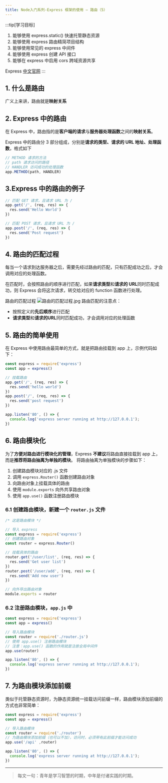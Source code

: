 ```yaml
---
title: Node入门系列-Express 框架的使用 — 路由（5）
---
```


:::tip[学习目标]
1. 能够使用 express.static() 快速托管静态资源
2. 能够使用 express 路由精简项目结构
3. 能够使用常见的 express 中间件
4. 能够使用 express 创建 API 接口
5. 能够在 express 中启用 cors 跨域资源共享

Express [中文官网](http://www.expressjs.com.cn/)
:::

## 1. 什么是路由
广义上来讲，路由就是**映射关系**

## 2. Express 中的路由
在 Express 中，路由指的是**客户端的请求**与**服务器处理函数**之间的**映射关系**。

Express 中的路由分 3 部分组成，分别是**请求的类型、请求的 URL 地址、处理函数**，格式如下
```js
// METHOD 请求的方法
// path 请求访问的路径
// HANDLER 访问成功的处理函数
app.METHOD(path, HANDLER)
```

## 3.Express 中的路由的例子
```js
// 匹配 GET 请求，且请求 URL 为 /
app.get('/', (req, res) => {
  res.send('Hello World')
})

// 匹配 POST 请求，且请求 URL 为 /
app.post('/', (req, res) => {
  res.send('Post request')
})
```

## 4. 路由的匹配过程
每当一个请求到达服务器之后，需要先经过路由的匹配，只有匹配成功之后，才会调用对应的处理函数。

在匹配时，会按照路由的顺序进行匹配，如果**请求类型**和**请求的 URL**同时匹配成功，则 Express 会将这次请求，转交给对应的 function 函数进行处理。

路由的匹配过程
![路由的匹配过程.jpg](../../../../assets//node/05-learn-express-router/路由的匹配过程.jpg)
路由匹配的注意点：
* 按照定义的**先后顺序**进行匹配
* **请求类型**和**请求的URL**同时匹配成功，才会调用对应的处理函数

## 5. 路由的简单使用
在 Express 中使用路由最简单的方式，就是把路由挂载到 app 上，示例代码如下：
```js
const express = require('express')
const app = express()

// 挂载路由
app.get('/', (req, res) => {
  res.send('hello world')
})
app.post('/', (req, res) => {
  res.send('post request')
})

app.listen('80', () => {
  console.log('express server running at http://127.0.0.1');
})
```

## 6. 路由模块化
为了**方便对路由进行模块化的管理**，Express **不建议**将路由直接挂载到 app 上，而是**推荐将路由抽离为单独的模块**。
将路由抽离为单独模块的步骤如下：
1. 创建路由模块对应的 .js 文件
2. 调用 `express.Router()` 函数创建路由对象
3. 向路由对象上挂载具体的路由
4. 使用 `module.exports` 向外共享路由对象
5. 使用 `app.use()` 函数注册路由模块

### 6.1 创建路由模块，新建一个 `router.js` 文件
```js
/* 这是路由模块 */

// 导入 express
const express = require('express')
// 创建路由对象
const router = express.Router()

// 挂载具体的路由
router.get('/user/list', (req, res) => {
  res.send('Get user list')
})
router.post('/user/add', (req, res) => {
  res.send('Add new user')
})

// 向外导出路由对象
module.exports = router
```
### 6.2 注册路由模块，`app.js` 中
```js
const express = require('express')
const app = express()

// 导入路由模块
const router = require('./router.js')
// 使用 app.use() 注册路由模块
// 注意：app.use() 函数的作用就是注册全局中间件
app.use(router)

app.listen('80', () => {
  console.log('express server running at http://127.0.0.1');
})
```

## 7. 为路由模块添加前缀
类似于托管静态资源时，为静态资源统一挂载访问前缀一样，路由模块添加前缀的方式也非常简单：
```js
const express = require('express')
const app = express()

// 导入路由模块
const router = require('./router')
// 为路由模块添加前缀（也可以不加），访问时，必须带有此前缀才能访问成功
app.use('/api' ,router)

app.listen('80', () => {
  console.log('express server running at http://127.0.0.1');
})
```
***
> 每文一句：青年是学习智慧的时期，中年是付诸实践的时期。
